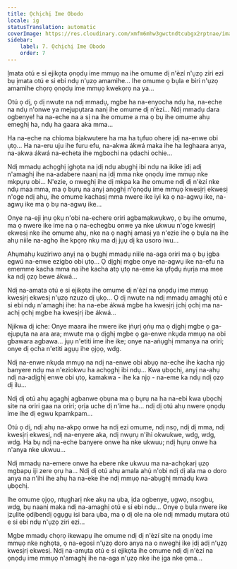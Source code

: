 ```yaml
---
title: Ọchịchị Ime Obodo
locale: ig
statusTranslation: automatic
coverImage: https://res.cloudinary.com/xmfm6mhw3gwctndtcubgx2rptnae/image/upload/v1740468922/small_cover_tratado_de_psicologia_revolucionaria_a4c0dca4e0.webp
sidebar:
    label: 7. Ọchịchị Ime Obodo
    order: 7
---
```

Ịmata otú e si ejikọta ọnọdụ ime mmụọ na ihe omume dị n'èzí n'ụzọ ziri ezi bụ ịmata otú e si ebi ndụ n'ụzọ amamihe... Ihe omume ọ bụla e biri n'ụzọ amamihe chọrọ ọnọdụ ime mmụọ kwekọrọ na ya...

Otú ọ dị, ọ dị nwute na ndị mmadụ, mgbe ha na-enyocha ndụ ha, na-eche na ndụ n'onwe ya mejupụtara nanị ihe omume dị n'èzí... Ndị mmadụ dara ogbenye! ha na-eche na a sị na ihe omume a ma ọ bụ ihe omume ahụ emeghị ha, ndụ ha gaara aka mma...

Ha na-eche na chioma bịakwutere ha ma ha tụfuo ohere ịdị na-enwe obi ụtọ... Ha na-eru uju ihe furu efu, na-akwa ákwá maka ihe ha leghaara anya, na-akwa ákwá na-echeta ihe mgbochi na ọdachi ochie...

Ndị mmadụ achọghị ịghọta na ịdị ndụ abụghị ibi ndụ na ikike ịdị adị n'amaghị ihe na-adabere naanị na ịdị mma nke ọnọdụ ime mmụọ nke mkpụrụ obi... N'ezie, o nweghị ihe dị mkpa ka ihe omume ndị dị n'èzí nke ndụ maa mma, ma ọ bụrụ na anyị anọghị n'ọnọdụ ime mmụọ kwesịrị ekwesị n'oge ndị ahụ, ihe omume kachasị mma nwere ike iyi ka ọ na-agwụ ike, na-agwụ ike ma ọ bụ na-agwụ ike...

Onye na-eji ịnụ ọkụ n'obi na-echere oriri agbamakwụkwọ, ọ bụ ihe omume, ma ọ nwere ike ime na ọ na-echegbu onwe ya nke ukwuu n'oge kwesịrị ekwesị nke ihe omume ahụ, nke na ọ naghị amasị ya n'ezie ihe ọ bụla na ihe ahụ niile na-aghọ ihe kpọrọ nkụ ma dị jụụ dị ka usoro iwu...

Ahụmahụ kuziriwo anyị na ọ bụghị mmadụ niile na-aga oriri ma ọ bụ ịgba egwú na-enwe ezigbo obi ụtọ... Ọ dịghị mgbe onye na-agwụ ike na-efu na ememme kacha mma na ihe kacha atọ ụtọ na-eme ka ụfọdụ ṅụrịa ma mee ka ndị ọzọ bewe ákwá...

Ndị na-amata otú e si ejikọta ihe omume dị n'èzí na ọnọdụ ime mmụọ kwesịrị ekwesị n'ụzọ nzuzo dị ụkọ... Ọ dị nwute na ndị mmadụ amaghị otú e si ebi ndụ n'amaghị ihe: ha na-ebe ákwá mgbe ha kwesịrị ịchị ọchị ma na-achị ọchị mgbe ha kwesịrị ibe ákwá...

Njikwa dị iche: Onye maara ihe nwere ike ịṅụrị ọṅụ ma ọ dịghị mgbe ọ ga-ejupụta na ara ara; mwute ma ọ dịghị mgbe ọ ga-enwe nkụda mmụọ na obi gbawara agbawa... jụụ n'etiti ime ihe ike; onye na-aṅụghị mmanya na oriri; onye dị ọcha n'etiti agụụ ihe ọjọọ, wdg.

Ndị na-enwe nkụda mmụọ na ndị na-enwe obi abụọ na-eche ihe kacha njọ banyere ndụ ma n'eziokwu ha achọghị ibi ndụ... Kwa ụbọchị, anyị na-ahụ ndị na-adịghị enwe obi ụtọ, kamakwa - ihe ka njọ - na-eme ka ndụ ndị ọzọ dị ilu...

Ndị dị otú ahụ agaghị agbanwe ọbụna ma ọ bụrụ na ha na-ebi kwa ụbọchị site na oriri gaa na oriri; ọrịa uche dị n'ime ha... ndị dị otú ahụ nwere ọnọdụ ime ihe dị egwu kpamkpam...

Otú ọ dị, ndị ahụ na-akpọ onwe ha ndị ezi omume, ndị nsọ, ndị dị mma, ndị kwesịrị ekwesị, ndị na-enyere aka, ndị nwụrụ n'ihi okwukwe, wdg, wdg, wdg. Ha bụ ndị na-eche banyere onwe ha nke ukwuu; ndị hụrụ onwe ha n'anya nke ukwuu...

Ndị mmadụ na-emere onwe ha ebere nke ukwuu ma na-achọkarị ụzọ mgbapụ iji zere ọrụ ha... Ndị dị otú ahụ amala ahụ́ n'obi ndị dị ala ma o doro anya na n'ihi ihe ahụ ha na-eke ihe ndị mmụọ na-abụghị mmadụ kwa ụbọchị.

Ihe omume ọjọọ, ntụgharị nke akụ na ụba, ịda ogbenye, ụgwọ, nsogbu, wdg, bụ naanị maka ndị na-amaghị otú e si ebi ndụ... Onye ọ bụla nwere ike ịzụlite ọdịbendị ọgụgụ isi bara ụba, ma ọ dị ole na ole ndị mmadụ mụtara otú e si ebi ndụ n'ụzọ ziri ezi...

Mgbe mmadụ chọrọ ikewapụ ihe omume ndị dị n'èzí site na ọnọdụ ime mmụọ nke nghọta, ọ na-egosi n'ụzọ doro anya na o nweghị ike ịdị adị n'ụzọ kwesịrị ekwesị. Ndị na-amụta otú e si ejikọta ihe omume ndị dị n'èzí na ọnọdụ ime mmụọ n'amaghị ihe na-aga n'ụzọ nke ihe ịga nke ọma...

